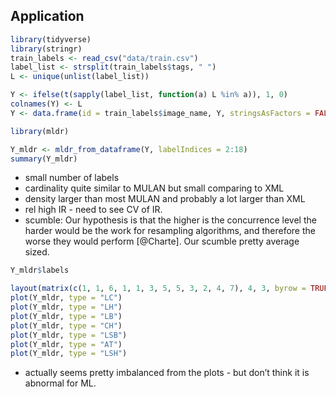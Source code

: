 ## Application

```r
library(tidyverse)
library(stringr)
train_labels <- read_csv("data/train.csv")
label_list <- strsplit(train_labels$tags, " ")
L <- unique(unlist(label_list))

Y <- ifelse(t(sapply(label_list, function(a) L %in% a)), 1, 0)
colnames(Y) <- L
Y <- data.frame(id = train_labels$image_name, Y, stringsAsFactors = FALSE)

library(mldr)

Y_mldr <- mldr_from_dataframe(Y, labelIndices = 2:18)
summary(Y_mldr)
```

+ small number of labels
+ cardinality quite similar to MULAN but small comparing to XML
+ density larger than most MULAN and probably a lot larger than XML
+ rel high IR - need to see CV of IR.
+ scumble: Our hypothesis is that the higher is the concurrence level the harder would be the work for resampling algorithms, and therefore the worse they would perform [@Charte]. Our scumble pretty average sized.

```r
Y_mldr$labels
```

```r
layout(matrix(c(1, 1, 6, 1, 1, 3, 5, 5, 3, 2, 4, 7), 4, 3, byrow = TRUE))
plot(Y_mldr, type = "LC")
plot(Y_mldr, type = "LH")
plot(Y_mldr, type = "LB")
plot(Y_mldr, type = "CH")
plot(Y_mldr, type = "LSB")
plot(Y_mldr, type = "AT")
plot(Y_mldr, type = "LSH")
```

+ actually seems pretty imbalanced from the plots - but don't think it is abnormal for ML.
